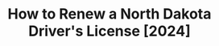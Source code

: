 ---
title: "How to Renew a North Dakota Driver's License [2024]"
description: "Renew your North Dakota drivers license in 2024 with our simple, step-by-step guide. Find all the necessary requirements, forms, fees, and online renewal options to ensure a hassle-free experience. Stay legal and avoid fines - start your renewal process now!"
icon: 'star-shooting'
sidebarTitle: "North Dakota DL Renewal"
---